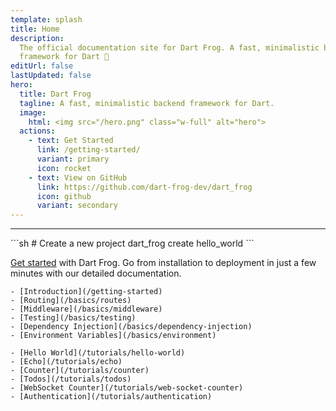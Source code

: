 ```yaml
---
template: splash
title: Home
description:
  The official documentation site for Dart Frog. A fast, minimalistic backend
  framework for Dart 🎯
editUrl: false
lastUpdated: false
hero:
  title: Dart Frog
  tagline: A fast, minimalistic backend framework for Dart.
  image:
    html: <img src="/hero.png" class="w-full" alt="hero">
  actions:
    - text: Get Started
      link: /getting-started/
      variant: primary
      icon: rocket
    - text: View on GitHub
      link: https://github.com/dart-frog-dev/dart_frog
      icon: github
      variant: secondary
---
```



<hr />

<CardGrid>

<SplitCard title="Get Started" icon="rocket">
	```sh
	# Create a new project
	dart_frog create hello_world
	```

[Get started](/getting-started) with Dart Frog. Go from installation to
deployment in just a few minutes with our detailed documentation.

</SplitCard>

<ListCard title="Learn" icon="open-book">

    - [Introduction](/getting-started)
    - [Routing](/basics/routes)
    - [Middleware](/basics/middleware)
    - [Testing](/basics/testing)
    - [Dependency Injection](/basics/dependency-injection)
    - [Environment Variables](/basics/environment)

</ListCard>

<ListCard title="Tutorials" icon="open-book">

    - [Hello World](/tutorials/hello-world)
    - [Echo](/tutorials/echo)
    - [Counter](/tutorials/counter)
    - [Todos](/tutorials/todos)
    - [WebSocket Counter](/tutorials/web-socket-counter)
    - [Authentication](/tutorials/authentication)

</ListCard>

</CardGrid>

<Discord />
